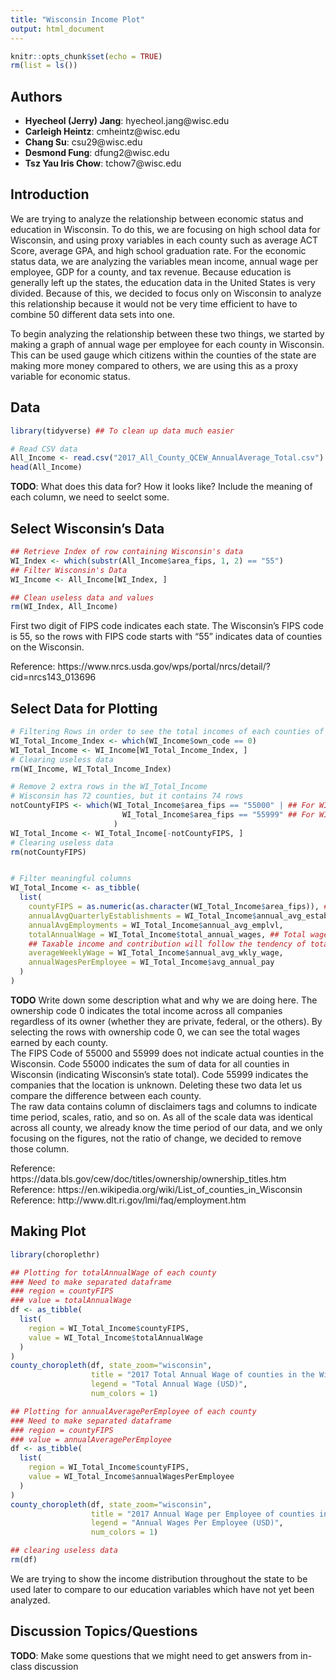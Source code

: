 ```yaml
---
title: "Wisconsin Income Plot"
output: html_document
---
```


```r
knitr::opts_chunk$set(echo = TRUE)
rm(list = ls())
```

## Authors

- **Hyecheol (Jerry) Jang**: hyecheol.jang@wisc.edu
- **Carleigh Heintz**: cmheintz@wisc.edu
- **Chang Su**: csu29@wisc.edu
- **Desmond Fung**: dfung2@wisc.edu
- **Tsz Yau Iris Chow**: tchow7@wisc.edu


## Introduction

We are trying to analyze the relationship between economic status and education in Wisconsin. To do this, we are focusing on high school data for Wisconsin, and using proxy variables in each county such as average ACT Score, average GPA, and high school graduation rate. For the economic status data, we are analyzing the variables mean income, annual wage per employee, GDP for a county, and tax revenue. Because education is generally left up the states, the education data in the United States is very divided. Because of this, we decided to focus only on Wisconsin to analyze this relationship because it would not be very time efficient to have to combine 50 different data sets into one.  

To begin analyzing the relationship between these two things, we started by making a graph of annual wage per employee for each county in Wisconsin. This can be used gauge which citizens within the counties of the state are making more money compared to others, we are using this as a proxy variable for economic status.  


## Data

```r

library(tidyverse) ## To clean up data much easier

# Read CSV data
All_Income <- read.csv("2017_All_County_QCEW_AnnualAverage_Total.csv")
head(All_Income)

```

**TODO**: What does this data for? How it looks like? Include the meaning of each column, we need to seelct some.


## Select Wisconsin's Data

```r

## Retrieve Index of row containing Wisconsin's data
WI_Index <- which(substr(All_Income$area_fips, 1, 2) == "55")
## Filter Wisconsin's Data
WI_Income <- All_Income[WI_Index, ]

## Clean useless data and values
rm(WI_Index, All_Income)

```

First two digit of FIPS code indicates each state. The Wisconsin's FIPS code is 55, so the rows with FIPS code starts with "55" indicates data of counties on the Wisconsin.  

Reference: https://www.nrcs.usda.gov/wps/portal/nrcs/detail/?cid=nrcs143_013696  


## Select Data for Plotting

```r

# Filtering Rows in order to see the total incomes of each counties of Wisconsin
WI_Total_Income_Index <- which(WI_Income$own_code == 0)
WI_Total_Income <- WI_Income[WI_Total_Income_Index, ]
# Clearing useless data
rm(WI_Income, WI_Total_Income_Index)

# Remove 2 extra rows in the WI_Total_Income
# Wisconsin has 72 counties, but it contains 74 rows
notCountyFIPS <- which(WI_Total_Income$area_fips == "55000" | ## For WI cummulated
                         WI_Total_Income$area_fips == "55999" ## For WI Unknowns
                       )
WI_Total_Income <- WI_Total_Income[-notCountyFIPS, ]
# Clearing useless data
rm(notCountyFIPS)


# Filter meaningful columns
WI_Total_Income <- as_tibble(
  list(
    countyFIPS = as.numeric(as.character(WI_Total_Income$area_fips)), ## FIPS code to indicate each county
    annualAvgQuarterlyEstablishments = WI_Total_Income$annual_avg_estabs,
    annualAvgEmployments = WI_Total_Income$annual_avg_emplvl,
    totalAnnualWage = WI_Total_Income$total_annual_wages, ## Total wages (Income)
    ## Taxable income and contribution will follow the tendency of total annual wages
    averageWeeklyWage = WI_Total_Income$annual_avg_wkly_wage,
    annualWagesPerEmployee = WI_Total_Income$avg_annual_pay
  )
)

```

**TODO** Write down some description what and why we are doing here.
The ownership code 0 indicates the total income across all companies regardless of its owner (whether they are private, federal, or the others). By selecting the rows with ownership code 0, we can see the total wages earned by each county.  
The FIPS Code of 55000 and 55999 does not indicate actual counties in the Wisconsin. Code 55000 indicates the sum of data for all counties in Wisconsin (indicating Wisconsin's state total). Code 55999 indicates the companies that the location is unknown. Deleting these two data let us compare the difference between each county.  
The raw data contains column of disclaimers tags and columns to indicate time period, scales, ratio, and so on. As all of the scale data was identical across all county, we already know the time period of our data, and we only focusing on the figures, not the ratio of change, we decided to remove those column.  

Reference: https://data.bls.gov/cew/doc/titles/ownership/ownership_titles.htm  
Reference: https://en.wikipedia.org/wiki/List_of_counties_in_Wisconsin  
Reference: http://www.dlt.ri.gov/lmi/faq/employment.htm  


## Making Plot

```r

library(choroplethr)

## Plotting for totalAnnualWage of each county
### Need to make separated dataframe
### region = countyFIPS
### value = totalAnnualWage
df <- as_tibble(
  list(
    region = WI_Total_Income$countyFIPS,
    value = WI_Total_Income$totalAnnualWage
  )
)
county_choropleth(df, state_zoom="wisconsin",
                  title = "2017 Total Annual Wage of counties in the Wisconsin",
                  legend = "Total Annual Wage (USD)",
                  num_colors = 1)

## Plotting for annualAveragePerEmployee of each county
### Need to make separated dataframe
### region = countyFIPS
### value = annualAveragePerEmployee
df <- as_tibble(
  list(
    region = WI_Total_Income$countyFIPS,
    value = WI_Total_Income$annualWagesPerEmployee
  )
)
county_choropleth(df, state_zoom="wisconsin",
                  title = "2017 Annual Wage per Employee of counties in the Wisconsin",
                  legend = "Annual Wages Per Employee (USD)",
                  num_colors = 1)

## clearing useless data
rm(df)

```

We are trying to show the income distribution throughout the state to be used later to compare to our education variables which have not yet been analyzed.


## Discussion Topics/Questions

**TODO**: Make some questions that we might need to get answers from in-class discussion

